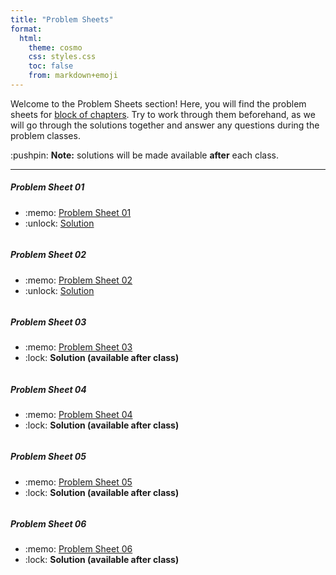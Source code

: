 ```yaml
---
title: "Problem Sheets"
format:
  html:
    theme: cosmo
    css: styles.css
    toc: false
    from: markdown+emoji
---
```


Welcome to the [Problem Sheets]{.attention} section! Here, you will find the problem sheets for [block of chapters](/index.html#syllabus). Try to work through them beforehand, as we will go through the solutions together and answer any questions during the problem classes.

:pushpin: **Note:** solutions will be made available **after** each class.  

---

##### [**Problem Sheet 01**]{.secondary}

<!--:white_check_mark:-->
- :memo: <a href="/problem_sheets/pc01/ex01.pdf" download>Problem Sheet 01</a>
- :unlock: <a href="/problem_sheets/pc01/sol01.pdf" download>Solution</a> <!-- :lock: **Solution (available after class)** :unlock: <a href="/problem_sheets/pc01/sol01.pdf" download>Solution</a> -->

<div style="margin-top: 25pt;"></div>

##### [**Problem Sheet 02**]{.secondary}

<!--:white_check_mark:-->
- :memo: <a href="/problem_sheets/pc02/ex02.pdf" download>Problem Sheet 02</a>
- :unlock: <a href="/problem_sheets/pc02/sol02.pdf" download>Solution</a> <!-- :lock: **Solution (available after class)** :unlock: <a href="/problem_sheets/pc02/sol02.pdf" download>Solution</a> -->

<div style="margin-top: 25pt;"></div>

##### [**Problem Sheet 03**]{.secondary}

<!--:white_check_mark:-->
- :memo: <a href="/problem_sheets/pc03/ex03.pdf" download>Problem Sheet 03</a>
- :lock: **Solution (available after class)** <!-- :unlock: <a href="/problem_sheets/pc03/sol03.pdf" download>Solution</a> -->

<div style="margin-top: 25pt;"></div>

##### [**Problem Sheet 04**]{.secondary}

<!--:white_check_mark:-->
- :memo: <a href="/problem_sheets/pc04/ex04.pdf" download>Problem Sheet 04</a>
- :lock: **Solution (available after class)** <!-- :unlock: <a href="/problem_sheets/pc04/sol04.pdf" download>Solution</a> -->

<div style="margin-top: 25pt;"></div>

##### [**Problem Sheet 05**]{.secondary}

<!--:white_check_mark:-->
- :memo: <a href="/problem_sheets/pc05/ex05.pdf" download>Problem Sheet 05</a>
- :lock: **Solution (available after class)** <!-- :unlock: <a href="/problem_sheets/pc05/sol05.pdf" download>Solution</a> -->

<div style="margin-top: 25pt;"></div>

##### [**Problem Sheet 06**]{.secondary}

<!--:white_check_mark:-->
- :memo: <a href="/problem_sheets/pc06/ex06.pdf" download>Problem Sheet 06</a>
- :lock: **Solution (available after class)** <!-- :unlock: <a href="/problem_sheets/pc06/sol06.pdf" download>Solution</a> -->

<div style="margin-top: 25pt;"></div>


